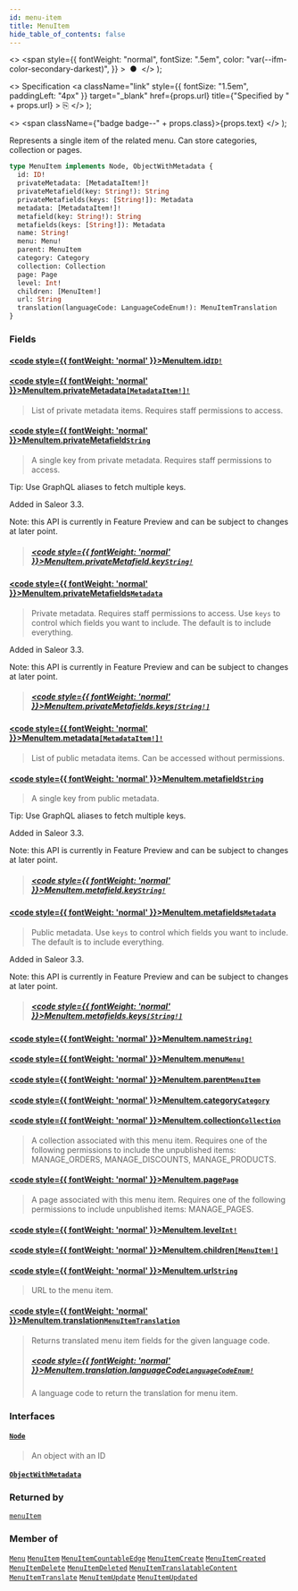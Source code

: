```yaml
---
id: menu-item
title: MenuItem
hide_table_of_contents: false
---
```


  <>
    <span
      style={{
        fontWeight: "normal",
        fontSize: ".5em",
        color: "var(--ifm-color-secondary-darkest)",
      }}
    >
      &nbsp;●&nbsp;
    </span>
  </>
);

  <>
    Specification
    <a
      className="link"
      style={{ fontSize: "1.5em", paddingLeft: "4px" }}
      target="\_blank"
      href={props.url}
      title={"Specified by " + props.url}
    >
      ⎘
    </a>
  </>
);

  <>
    <span className={"badge badge--" + props.class}>{props.text}</span>
  </>
);

Represents a single item of the related menu. Can store categories, collection or pages.

```graphql
type MenuItem implements Node, ObjectWithMetadata {
  id: ID!
  privateMetadata: [MetadataItem!]!
  privateMetafield(key: String!): String
  privateMetafields(keys: [String!]): Metadata
  metadata: [MetadataItem!]!
  metafield(key: String!): String
  metafields(keys: [String!]): Metadata
  name: String!
  menu: Menu!
  parent: MenuItem
  category: Category
  collection: Collection
  page: Page
  level: Int!
  children: [MenuItem!]
  url: String
  translation(languageCode: LanguageCodeEnum!): MenuItemTranslation
}
```

### Fields

#### [<code style={{ fontWeight: 'normal' }}>MenuItem.<b>id</b></code>](#)<Bullet />[`ID!`](../../../storefront/miscellaneous/scalars/id) <Badge class="secondary" text="non-null"/> <Badge class="secondary" text="scalar"/>

>

#### [<code style={{ fontWeight: 'normal' }}>MenuItem.<b>privateMetadata</b></code>](#)<Bullet />[`[MetadataItem!]!`](../../../storefront/miscellaneous/objects/metadata-item) <Badge class="secondary" text="non-null"/> <Badge class="secondary" text="object"/>

> List of private metadata items. Requires staff permissions to access.

#### [<code style={{ fontWeight: 'normal' }}>MenuItem.<b>privateMetafield</b></code>](#)<Bullet />[`String`](../../../storefront/miscellaneous/scalars/string) <Badge class="secondary" text="scalar"/>

> A single key from private metadata. Requires staff permissions to access.

Tip: Use GraphQL aliases to fetch multiple keys.

Added in Saleor 3.3.

Note: this API is currently in Feature Preview and can be subject to changes at later point.

> ##### [<code style={{ fontWeight: 'normal' }}>MenuItem.privateMetafield.<b>key</b></code>](#)<Bullet />[`String!`](../../../storefront/miscellaneous/scalars/string) <Badge class="secondary" text="non-null"/> <Badge class="secondary" text="scalar"/>

#### [<code style={{ fontWeight: 'normal' }}>MenuItem.<b>privateMetafields</b></code>](#)<Bullet />[`Metadata`](../../../storefront/miscellaneous/scalars/metadata) <Badge class="secondary" text="scalar"/>

> Private metadata. Requires staff permissions to access. Use `keys` to control which fields you want to include. The default is to include everything.

Added in Saleor 3.3.

Note: this API is currently in Feature Preview and can be subject to changes at later point.

> ##### [<code style={{ fontWeight: 'normal' }}>MenuItem.privateMetafields.<b>keys</b></code>](#)<Bullet />[`[String!]`](../../../storefront/miscellaneous/scalars/string) <Badge class="secondary" text="list"/> <Badge class="secondary" text="scalar"/>

#### [<code style={{ fontWeight: 'normal' }}>MenuItem.<b>metadata</b></code>](#)<Bullet />[`[MetadataItem!]!`](../../../storefront/miscellaneous/objects/metadata-item) <Badge class="secondary" text="non-null"/> <Badge class="secondary" text="object"/>

> List of public metadata items. Can be accessed without permissions.

#### [<code style={{ fontWeight: 'normal' }}>MenuItem.<b>metafield</b></code>](#)<Bullet />[`String`](../../../storefront/miscellaneous/scalars/string) <Badge class="secondary" text="scalar"/>

> A single key from public metadata.

Tip: Use GraphQL aliases to fetch multiple keys.

Added in Saleor 3.3.

Note: this API is currently in Feature Preview and can be subject to changes at later point.

> ##### [<code style={{ fontWeight: 'normal' }}>MenuItem.metafield.<b>key</b></code>](#)<Bullet />[`String!`](../../../storefront/miscellaneous/scalars/string) <Badge class="secondary" text="non-null"/> <Badge class="secondary" text="scalar"/>

#### [<code style={{ fontWeight: 'normal' }}>MenuItem.<b>metafields</b></code>](#)<Bullet />[`Metadata`](../../../storefront/miscellaneous/scalars/metadata) <Badge class="secondary" text="scalar"/>

> Public metadata. Use `keys` to control which fields you want to include. The default is to include everything.

Added in Saleor 3.3.

Note: this API is currently in Feature Preview and can be subject to changes at later point.

> ##### [<code style={{ fontWeight: 'normal' }}>MenuItem.metafields.<b>keys</b></code>](#)<Bullet />[`[String!]`](../../../storefront/miscellaneous/scalars/string) <Badge class="secondary" text="list"/> <Badge class="secondary" text="scalar"/>

#### [<code style={{ fontWeight: 'normal' }}>MenuItem.<b>name</b></code>](#)<Bullet />[`String!`](../../../storefront/miscellaneous/scalars/string) <Badge class="secondary" text="non-null"/> <Badge class="secondary" text="scalar"/>

>

#### [<code style={{ fontWeight: 'normal' }}>MenuItem.<b>menu</b></code>](#)<Bullet />[`Menu!`](../../../storefront/miscellaneous/objects/menu) <Badge class="secondary" text="non-null"/> <Badge class="secondary" text="object"/>

>

#### [<code style={{ fontWeight: 'normal' }}>MenuItem.<b>parent</b></code>](#)<Bullet />[`MenuItem`](../../../storefront/miscellaneous/objects/menu-item) <Badge class="secondary" text="object"/>

>

#### [<code style={{ fontWeight: 'normal' }}>MenuItem.<b>category</b></code>](#)<Bullet />[`Category`](../../../storefront/products/objects/category) <Badge class="secondary" text="object"/>

>

#### [<code style={{ fontWeight: 'normal' }}>MenuItem.<b>collection</b></code>](#)<Bullet />[`Collection`](../../../storefront/products/objects/collection) <Badge class="secondary" text="object"/>

> A collection associated with this menu item. Requires one of the following permissions to include the unpublished items: MANAGE_ORDERS, MANAGE_DISCOUNTS, MANAGE_PRODUCTS.

#### [<code style={{ fontWeight: 'normal' }}>MenuItem.<b>page</b></code>](#)<Bullet />[`Page`](../../../storefront/pages/objects/page) <Badge class="secondary" text="object"/>

> A page associated with this menu item. Requires one of the following permissions to include unpublished items: MANAGE_PAGES.

#### [<code style={{ fontWeight: 'normal' }}>MenuItem.<b>level</b></code>](#)<Bullet />[`Int!`](../../../storefront/miscellaneous/scalars/int) <Badge class="secondary" text="non-null"/> <Badge class="secondary" text="scalar"/>

>

#### [<code style={{ fontWeight: 'normal' }}>MenuItem.<b>children</b></code>](#)<Bullet />[`[MenuItem!]`](../../../storefront/miscellaneous/objects/menu-item) <Badge class="secondary" text="list"/> <Badge class="secondary" text="object"/>

>

#### [<code style={{ fontWeight: 'normal' }}>MenuItem.<b>url</b></code>](#)<Bullet />[`String`](../../../storefront/miscellaneous/scalars/string) <Badge class="secondary" text="scalar"/>

> URL to the menu item.

#### [<code style={{ fontWeight: 'normal' }}>MenuItem.<b>translation</b></code>](#)<Bullet />[`MenuItemTranslation`](../../../storefront/miscellaneous/objects/menu-item-translation) <Badge class="secondary" text="object"/>

> Returns translated menu item fields for the given language code.
>
> ##### [<code style={{ fontWeight: 'normal' }}>MenuItem.translation.<b>languageCode</b></code>](#)<Bullet />[`LanguageCodeEnum!`](../../../storefront/miscellaneous/enums/language-code-enum) <Badge class="secondary" text="non-null"/> <Badge class="secondary" text="enum"/>
>
> A language code to return the translation for menu item.

### Interfaces

#### [`Node`](../../../storefront/miscellaneous/interfaces/node) <Badge class="secondary" text="interface"/>

> An object with an ID

#### [`ObjectWithMetadata`](../../../storefront/miscellaneous/interfaces/object-with-metadata) <Badge class="secondary" text="interface"/>

>

### Returned by

[`menuItem`](../../../storefront/miscellaneous/queries/menu-item) <Badge class="secondary" text="query"/>

### Member of

[`Menu`](../../../storefront/miscellaneous/objects/menu) <Badge class="secondary" text="object"/><Bullet />[`MenuItem`](../../../storefront/miscellaneous/objects/menu-item) <Badge class="secondary" text="object"/><Bullet />[`MenuItemCountableEdge`](../../../storefront/miscellaneous/objects/menu-item-countable-edge) <Badge class="secondary" text="object"/><Bullet />[`MenuItemCreate`](../../../storefront/miscellaneous/objects/menu-item-create) <Badge class="secondary" text="object"/><Bullet />[`MenuItemCreated`](../../../storefront/miscellaneous/objects/menu-item-created) <Badge class="secondary" text="object"/><Bullet />[`MenuItemDelete`](../../../storefront/miscellaneous/objects/menu-item-delete) <Badge class="secondary" text="object"/><Bullet />[`MenuItemDeleted`](../../../storefront/miscellaneous/objects/menu-item-deleted) <Badge class="secondary" text="object"/><Bullet />[`MenuItemTranslatableContent`](../../../storefront/miscellaneous/objects/menu-item-translatable-content) <Badge class="secondary" text="object"/><Bullet />[`MenuItemTranslate`](../../../storefront/miscellaneous/objects/menu-item-translate) <Badge class="secondary" text="object"/><Bullet />[`MenuItemUpdate`](../../../storefront/miscellaneous/objects/menu-item-update) <Badge class="secondary" text="object"/><Bullet />[`MenuItemUpdated`](../../../storefront/miscellaneous/objects/menu-item-updated) <Badge class="secondary" text="object"/>
